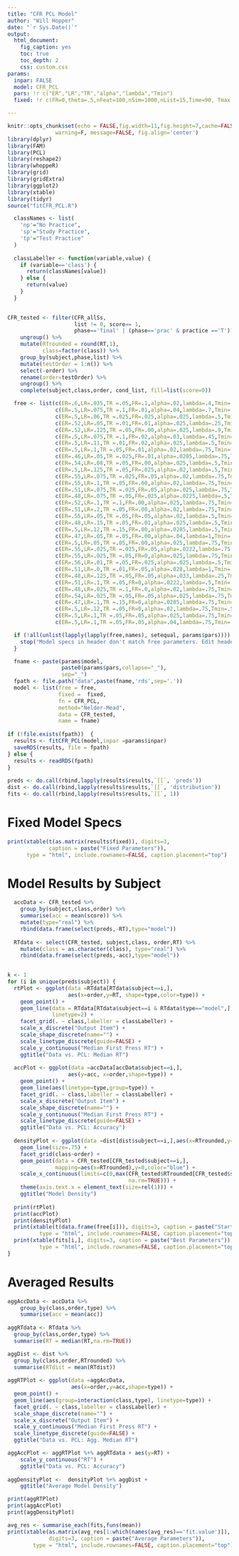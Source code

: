 ```yaml
---
title: "CFR PCL Model"
author: "Will Hopper"
date: "`r Sys.Date()`"
output: 
  html_document:
    fig_caption: yes
    toc: true
    toc_depth: 2
    css: custom.css
params:
  inpar: FALSE
  model: CFR_PCL
  pars: !r c("ER","LR","TR","alpha","lambda","Tmin")
  fixed: !r c(FR=0,theta=.5,nFeat=100,nSim=1000,nList=15,Time=90, Tmax = 90)

---
```


```r
knitr::opts_chunk$set(echo = FALSE,fig.width=11,fig.height=7,cache=FALSE, 
               warning=F, message=FALSE, fig.align='center')
library(dplyr)
library(FAM)
library(PCL)
library(reshape2)
library(whoppeR)
library(grid)
library(gridExtra)
library(ggplot2)
library(xtable)
library(tidyr)
source("fitCFR_PCL.R")
```

```r
  classNames <- list(
    'np'="No Practice",
    'sp'="Study Practice",
    'tp'="Test Practice"
  )  
  
  classLabeller <- function(variable,value) {        
    if (variable=='class') {
      return(classNames[value])
    } else {
      return(value)
    }
  }
  
```

```r
CFR_tested <- filter(CFR_allSs,
                     list != 0, score== 1,
                     phase=='final' | (phase=='prac' & practice =='T')) %>%
    ungroup() %>%
    mutate(RTrounded = round(RT,1),
           class=factor(class)) %>%
    group_by(subject,phase,list) %>%
    mutate(testOrder = 1:n()) %>% 
    select(-order) %>%
    rename(order=testOrder) %>%
    ungroup() %>% 
    complete(subject,class,order, cond_list, fill=list(score=0))
```

```r
  free <- list(c(ER=.6,LR=.035,TR =.05,FR=.1,alpha=.02,lambda=.4,Tmin=.5,Tmax=40), #1
               c(ER=.5,LR=.075,TR =.1,FR=.01,alpha=.04,lambda=.7,Tmin=.5,Tmax=56), #2
               c(ER=.5,LR=.06,TR =.025,FR=.025,alpha=.025,lambda=.5,Tmin=.5,Tmax=60), #3
               c(ER=.52,LR=.05,TR =.01,FR=.01,alpha=.025,lambda=.25,Tmin=.5,Tmax=30), #4
               c(ER=.52,LR=.125,TR =.05,FR=.00,alpha=.025,lambda=.9,Tmin=.5,Tmax=62), #5
               c(ER=.5,LR=.075,TR =.1,FR=.02,alpha=.03,lambda=.45,Tmin=.5,Tmax=55), #6
               c(ER=.5,LR=.11,TR =.01,FR=.02,alpha=.025,lambda=.5,Tmin=.5,Tmax=35), #7
               c(ER=.5,LR=.1,TR =.05,FR=.01,alpha=.02,lambda=.75,Tmin=.5,Tmax=40), #8
               c(ER=.46,LR=.05,TR =.025,FR=.01,alpha=.0285,lambda=.75,Tmin=.5,Tmax=45), #9 
               c(ER=.54,LR=.08,TR =.05,FR=.00,alpha=.025,lambda=.5,Tmin=.5,Tmax=60), #10
               c(ER=.5,LR=.125,TR =.05,FR=.025,alpha=.02,lambda=.5,Tmin=.5,Tmax=40), #11
               c(ER=.55,LR=.075,TR =.025,FR=.05,alpha=.02,lambda=.75,Tmin=.5,Tmax=60), #12
               c(ER=.55,LR=.1,TR =.05,FR=.00,alpha=.02,lambda=.75,Tmin=.5,Tmax=15), #13
               c(ER=.51,LR=.075,TR =.025,FR=.05,alpha=.025,lambda=.75,Tmin=.5,Tmax=55), #14
               c(ER=.48,LR=.075,TR =.05,FR=.025,alpha=.0225,lambda=.5,Tmin=.5,Tmax=60), #15
               c(ER=.52,LR=.1,TR =.1,FR=.00,alpha=.025,lambda=.75,Tmin=.5,Tmax=40), #16
               c(ER=.51,LR=.2,TR =.05,FR=.00,alpha=.02,lambda=.75,Tmin=.5,Tmax=15), #17
               c(ER=.55,LR=.05,TR =.05,FR=.05,alpha=.02,lambda=.5,Tmin=.5,Tmax=25), #18
               c(ER=.48,LR=.15,TR =.05,FR=.01,alpha=.025,lambda=.5,Tmin=.5,Tmax=45), #19
               c(ER=.5,LR=.12,TR =.15,FR=.00,alpha=.0285,lambda=.5,Tmin=.5,Tmax=70), #20
               c(ER=.47,LR=.05,TR =.05,FR=.00,alpha=.04,lambda=1,Tmin=.5,Tmax=45), #21
               c(ER=.5,LR=.05,TR =.05,FR=.00,alpha=.025,lambda=.75,Tmin=.5,Tmax=40), #22 
               c(ER=.55,LR=.025,TR =.025,FR=.05,alpha=.0222,lambda=.75,Tmin=.5,Tmax=25), #23
               c(ER=.55,LR=.025,TR =.05,FR=0,alpha=.025,lambda=.75,Tmin=.5,Tmax=50), #24
               c(ER=.56,LR=.01,TR =.05,FR=.025,alpha=.025,lambda=.5,Tmin=.5,Tmax=25), #25
               c(ER=.51,LR=.0,TR =.01,FR=.05,alpha=.028,lambda=1,Tmin=.5,Tmax=65), #26
               c(ER=.48,LR=.125,TR =.05,FR=.05,alpha=.033,lambda=.25,Tmin=.5,Tmax=70), #27
               c(ER=.51,LR=.1,TR =.05,FR=0,alpha=.0222,lambda=.5,Tmin=.5,Tmax=50), #28
               c(ER=.48,LR=.025,TR =.1,FR=.0,alpha=.02,lambda=.75,Tmin=.5,Tmax=25), #29
               c(ER=.54,LR=.025,TR =.05,FR=.05,alpha=.025,lambda=.75,Tmin=.5,Tmax=35), #30
               c(ER=.47,LR=.1,TR =.15,FR=0,alpha=.0285,lambda=.75,Tmin=.5,Tmax=30), #31
               c(ER=.5,LR=.12,TR =.05,FR=0,alpha=.02,lambda=.75,Tmin=.5,Tmax=65), #32
               c(ER=.5,LR=.1,TR =.05,FR=.05,alpha=.025,lambda=.75,Tmin=.5,Tmax=35), #33
               c(ER=.5,LR=.1,TR =.05,FR=.05,alpha=.04,lambda=.75,Tmin=.5,Tmax=46)) #34

  if (!all(unlist(lapply(lapply(free,names), setequal, params$pars)))) {
    stop("Model specs in header don't match free parameters. Edit header or list of free parameters")
  }

  fname <- paste(params$model,
                 paste0(params$pars,collapse="_"),
                 sep="_")
  fpath <- file.path("data",paste(fname,'rds',sep='.'))
  model <- list(free = free,
                fixed =  fixed,                
                fn = CFR_PCL,
                method="Nelder-Mead",
                data = CFR_tested,
                name = fname)
 
if (!file.exists(fpath))  {
  results <- fitCFR_PCL(model,inpar =params$inpar)
  saveRDS(results, file = fpath)  
} else {
  results <- readRDS(fpath)
}
  
preds <- do.call(rbind,lapply(results$results,`[[`, 'preds'))
dist <- do.call(rbind,lapply(results$results,`[[`, 'distribution'))
fits <- do.call(rbind,lapply(results$results,`[[`, 1))
```

# Fixed Model Specs
```r
print(xtable(t(as.matrix(results$fixed)), digits=3,
             caption = paste("Fixed Parameters")),
      type = "html", include.rownames=FALSE, caption.placement="top")
```

# Model Results by Subject
```r

  accData <- CFR_tested %>% 
    group_by(subject,class,order) %>% 
    summarise(acc = mean(score)) %>%
    mutate(type="real") %>%
    rbind(data.frame(select(preds,-RT),type="model"))
  
  RTdata <- select(CFR_tested, subject,class, order,RT) %>%
    mutate(class = as.character(class), type="real") %>%
    rbind(data.frame(select(preds,-acc),type="model"))
  
```

```r
k <- 1
for (i in unique(preds$subject)) {
  rtPlot <- ggplot(data =RTdata[RTdata$subject==i,],
                   aes(x=order,y=RT, shape=type,color=type)) +
    geom_point() +
    geom_line(data = RTdata[RTdata$subject==i & RTdata$type=="model",],
              linetype=2) +
    facet_grid(. ~ class,labeller = classLabeller) +
    scale_x_discrete("Output Item") + 
    scale_shape_discrete(name="") + 
    scale_linetype_discrete(guide=FALSE) + 
    scale_y_continuous("Median First Press RT") +
    ggtitle("Data vs. PCL: Median RT")
  
  accPlot <- ggplot(data =accData[accData$subject==i,],
                   aes(y=acc, x=order,shape=type)) +
    geom_point() +
    geom_line(aes(linetype=type,group=type)) +
    facet_grid(. ~ class,labeller = classLabeller) +
    scale_x_discrete("Output Item") + 
    scale_shape_discrete(name="") + 
    scale_y_continuous("Median First Press RT") +
    scale_linetype_discrete(guide=FALSE) + 
    ggtitle("Data vs. PCL: Accuracy")
  
  densityPlot <- ggplot(data =dist[dist$subject==i,],aes(x=RTrounded,y=RTdist)) + 
    geom_line(size=.75) +
    facet_grid(class~order) +
    geom_point(data = CFR_tested[CFR_tested$subject==i,],
               mapping=aes(x=RTrounded),y=0,color="blue") + 
    scale_x_continuous(limits=c(0,max(CFR_tested$RTrounded[CFR_tested$subject==i]+5,
                                      na.rm=TRUE))) + 
    theme(axis.text.x = element_text(size=rel(1))) + 
    ggtitle("Model Density")
  
  print(rtPlot)
  print(accPlot)
  print(densityPlot)
  print(xtable(t(data.frame(free[i])), digits=3, caption = paste("Starting Parameters")),
          type = "html", include.rownames=FALSE, caption.placement="top")    
  print(xtable(fits[i,], digits=3, caption = paste("Best Parameters")),
          type = "html", include.rownames=FALSE, caption.placement="top")  
}
```

# Averaged Results
```r
aggAccData <- accData %>% 
    group_by(class,order,type) %>% 
    summarise(acc = mean(acc))
  
aggRTdata <- RTdata %>%
  group_by(class,order,type) %>%
  summarise(RT = median(RT,na.rm=TRUE))

aggDist <- dist %>% 
  group_by(class,order,RTrounded) %>%
  summarise(RTdist = mean(RTdist))
  
aggRTPlot <- ggplot(data =aggAccData,
                    aes(x=order,y=acc,shape=type)) +
  geom_point() +
  geom_line(aes(group=interaction(class,type), linetype=type)) +
  facet_grid(. ~ class,labeller = classLabeller) +
  scale_shape_discrete(name="") + 
  scale_x_discrete("Output Item") + 
  scale_y_continuous("Median First Press RT") +
  scale_linetype_discrete(guide=FALSE) + 
  ggtitle("Data vs. PCL: Agg. Median RT")

aggAccPlot <- aggRTPlot %+% aggRTdata + aes(y=RT) +
    scale_y_continuous("RT") +
    ggtitle("Data vs. PCL: Accuracy")
  
aggDensityPlot <-  densityPlot %+% aggDist +
    ggtitle("Average Model Density")  

print(aggRTPlot)
print(aggAccPlot)
print(aggDensityPlot)

avg_res <- summarise_each(fits,funs(mean))
print(xtable(as.matrix(avg_res[1:which(names(avg_res)=='fit.value')]),
             digits=3, caption = paste("Average Parameters")),
        type = "html", include.rownames=FALSE, caption.placement="top")
```
